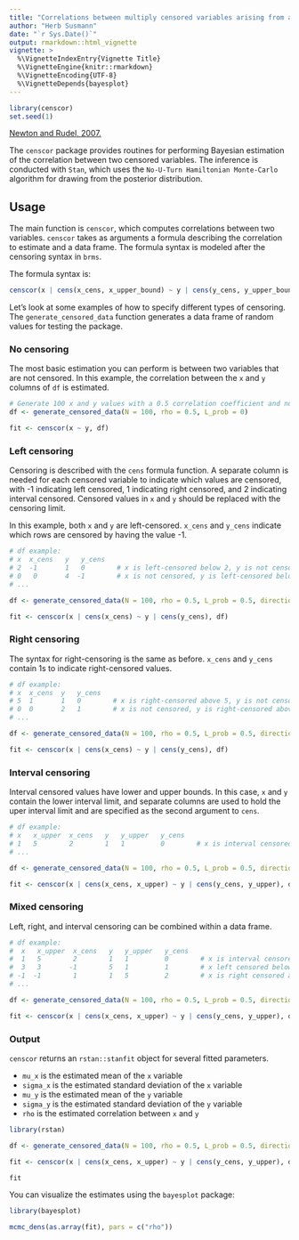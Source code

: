 ```yaml
---
title: "Correlations between multiply censored variables arising from adjustment"
author: "Herb Susmann"
date: "`r Sys.Date()`"
output: rmarkdown::html_vignette
vignette: >
  %\VignetteIndexEntry{Vignette Title}
  %\VignetteEngine{knitr::rmarkdown}
  %\VignetteEncoding{UTF-8}
  %\VignetteDepends{bayesplot}
---
```


```r
library(censcor)
set.seed(1)
```

[Newton and Rudel, 2007.](https://www.ncbi.nlm.nih.gov/pubmed/17265951)

The `censcor` package provides routines for performing Bayesian estimation of the correlation between two censored variables. The inference is conducted with `Stan`, which uses the `No-U-Turn Hamiltonian Monte-Carlo` algorithm for drawing from the posterior distribution.

## Usage

The main function is `censcor`, which computes correlations between two variables. `censcor` takes as arguments a formula describing the correlation to estimate and a data frame. The formula syntax is modeled after the censoring syntax in `brms`.

The formula syntax is:

```r
censcor(x | cens(x_cens, x_upper_bound) ~ y | cens(y_cens, y_upper_bound), df)
```

Let's look at some examples of how to specify different types of censoring. The `generate_censored_data` function generates a data frame of random values for testing the package.

### No censoring

The most basic estimation you can perform is between two variables that are not censored. In this example, the correlation between the `x` and `y` columns of `df` is estimated.

```r
# Generate 100 x and y values with a 0.5 correlation coefficient and no censoring
df <- generate_censored_data(N = 100, rho = 0.5, L_prob = 0)

fit <- censcor(x ~ y, df)
```

### Left censoring
Censoring is described with the `cens` formula function. A separate column is needed for each censored variable to indicate which values are censored, with -1 indicating left censored, 1 indicating right censored, and 2 indicating interval censored. Censored values in `x` and `y` should be replaced with the censoring limit.

In this example, both `x` and `y` are left-censored. `x_cens` and `y_cens` indicate which rows are censored by having the value -1.

```r
# df example:
# x  x_cens   y   y_cens
# 2  -1       1   0        # x is left-censored below 2, y is not censored
# 0   0       4  -1        # x is not censored, y is left-censored below 2
# ...

df <- generate_censored_data(N = 100, rho = 0.5, L_prob = 0.5, direction = -1)

fit <- censcor(x | cens(x_cens) ~ y | cens(y_cens), df)
```

### Right censoring

The syntax for right-censoring is the same as before. `x_cens` and `y_cens` contain 1s to indicate right-censored values.

```r
# df example:
# x  x_cens  y   y_cens
# 5  1       1   0        # x is right-censored above 5, y is not censored
# 0  0       2   1        # x is not censored, y is right-censored above 2
# ...

df <- generate_censored_data(N = 100, rho = 0.5, L_prob = 0.5, direction = 1)

fit <- censcor(x | cens(x_cens) ~ y | cens(y_cens), df)
```

### Interval censoring

Interval censored values have lower and upper bounds. In this case, `x` and `y` contain the lower interval limit, and separate columns are used to hold the uper interval limit and are specified as the second argument to `cens`.


```r
# df example:
# x   x_upper  x_cens   y   y_upper   y_cens
# 1   5        2        1   1         0        # x is interval censored between 1 and 5; y is not censored
# ...

df <- generate_censored_data(N = 100, rho = 0.5, L_prob = 0.5, direction = 2)

fit <- censcor(x | cens(x_cens, x_upper) ~ y | cens(y_cens, y_upper), df)
```


### Mixed censoring

Left, right, and interval censoring can be combined within a data frame.

```r
# df example:
#  x   x_upper  x_cens   y   y_upper   y_cens
#  1   5        2        1   1         0        # x is interval censored between 1 and 5; y is not censored
#  3   3       -1        5   1         1        # x left censored below 3, y is right censored above 5
# -1  -1        1        1   5         2        # x is right censored above -1, y is interval censored between 1 and 5
# ...

df <- generate_censored_data(N = 100, rho = 0.5, L_prob = 0.5, direction = c(-1, 1, 2))

fit <- censcor(x | cens(x_cens, x_upper) ~ y | cens(y_cens, y_upper), df)

```

### Output

`censcor` returns an `rstan::stanfit` object for several fitted parameters.

- `mu_x` is the estimated mean of the `x` variable
- `sigma_x` is the estimated standard deviation of the `x` variable
- `mu_y` is the estimated mean of the `y` variable
- `sigma_y` is the estimated standard deviation of the `y` variable
- `rho` is the estimated correlation between `x` and `y`

```r
library(rstan)

df <- generate_censored_data(N = 100, rho = 0.5, L_prob = 0.5, direction = -1)

fit <- censcor(x | cens(x_cens, x_upper) ~ y | cens(y_cens, y_upper), df, iter = 600)

```

```r
fit
```

You can visualize the estimates using the `bayesplot` package:

```r
library(bayesplot)

mcmc_dens(as.array(fit), pars = c("rho"))
```
